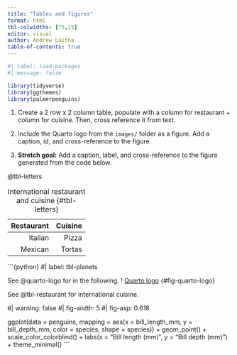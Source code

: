 ```yaml
---
title: "Tables and figures"
format: html
tbl-colwidths: [75,25]
editor: visual
author: Andrew Laitha
table-of-contents: true
---
```


```r
#| label: load-packages
#| message: false

library(tidyverse)
library(ggthemes)
library(palmerpenguins)

```

1.  Create a 2 row x 2 column table, populate with a column for restaurant + column for cuisine. Then, cross reference it from text.

2.  Include the Quarto logo from the `images/` folder as a figure. Add a caption, id, and cross-reference to the figure.

3.  **Stretch goal:** Add a caption, label, and cross-reference to the figure generated from the code below.

@tbl-letters

| Restaurant | Cuisine |
|-----------:|--------:|
|    Italian |   Pizza |
|    Mexican |  Tortas |

: International restaurant and cuisine {#tbl-letters}

\`\`\`{python} #\| label: tbl-planets

See @quarto-logo for in the following. ! [Quarto logo](images/quarto-logo.png) {#fig-quarto-logo}

See @tbl-restaurant for international cuisine.

#\| warning: false #\| fig-width: 5 #\| fig-asp: 0.618

ggplot(data = penguins, mapping = aes(x = bill_length_mm, y = bill_depth_mm, color = species, shape = species)) + geom_point() + scale_color_colorblind() + labs(x = "Bill length (mm)", y = "Bill depth (mm)") + theme_minimal() \`\`\`
